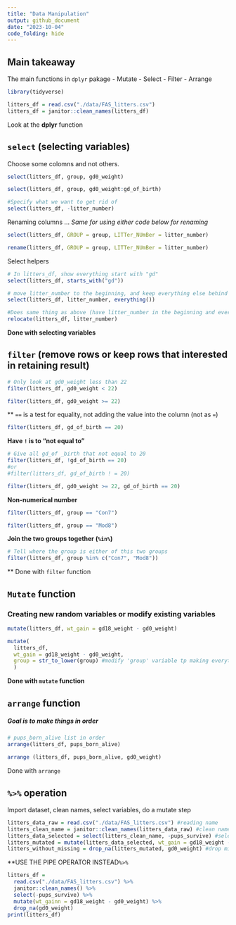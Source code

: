 ```yaml
---
title: "Data Manipulation"
output: github_document
date: "2023-10-04"
code_folding: hide
---
```


## Main takeaway ##

The main functions in `dplyr` pakage
- Mutate
- Select
- Filter
- Arrange

```r
library(tidyverse)
```

```r
litters_df = read.csv("./data/FAS_litters.csv")
litters_df = janitor::clean_names(litters_df)
```


Look at the **dplyr** function

## `select` (selecting variables)

Choose some colomns and not others.

```r

select(litters_df, group, gd0_weight)

```

```r
select(litters_df, group, gd0_weight:gd_of_birth)
```

```r
#Specify what we want to get rid of
select(litters_df, -litter_number)
```

Renaming columns ...
*Same for using either code below for renaming*
```r
select(litters_df, GROUP = group, LITTer_NUmBer = litter_number)
```

```r
rename(litters_df, GROUP = group, LITTer_NUmBer = litter_number)
```

Select helpers

```r
# In litters_df, show everything start with "gd"
select(litters_df, starts_with("gd"))
```

```r
# move litter_number to the beginning, and keep everything else behind
select(litters_df, litter_number, everything())
```


```r
#Does same thing as above (have litter_number in the beginning and everything behind)
relocate(litters_df, litter_number)
```

**Done with selecting variables**


## `filter` (remove rows or keep rows that interested in retaining result)

```r
# Only look at gd0_weight less than 22
filter(litters_df, gd0_weight < 22)
```

```r
filter(litters_df, gd0_weight >= 22)
```

** `==` is a test for equality, not adding the value into the column (not as `=`)

```r
filter(litters_df, gd_of_birth == 20)
```

**Have `!` is to "not equal to"**

```r
# Give all gd_of _birth that not equal to 20
filter(litters_df, !gd_of_birth == 20)
#or
#filter(litters_df, gd_of_birth ! = 20)
```

```r
filter(litters_df, gd0_weight >= 22, gd_of_birth == 20)
```

**Non-numerical number**
```r
filter(litters_df, group == "Con7")
```
```r
filter(litters_df, group == "Mod8")
```

**Join the two groups together (`%in%`)**
```r
# Tell where the group is either of this two groups
filter(litters_df, group %in% c("Con7", "Mod8"))
```
** Done with `filter` function

## `Mutate` function##
### Creating new random variables or modify existing variables###

```r
mutate(litters_df, wt_gain = gd18_weight - gd0_weight)
```

```r
mutate(
  litters_df, 
  wt_gain = gd18_weight - gd0_weight,
  group = str_to_lower(group) #modify 'group' variable tp making everything lower case
  )
```

**Done with `mutate` function**

## `arrange` function ##

##### Goal is to make things in order #####

```r
# pups_born_alive list in order
arrange(litters_df, pups_born_alive)
```

```r
arrange (litters_df, pups_born_alive, gd0_weight)
```
Done with `arrange`

## `%>%` operation
Import dataset, clean names, select variables, do a mutate step
```r
litters_data_raw = read.csv("./data/FAS_litters.csv") #reading name
litters_clean_name = janitor::clean_names(litters_data_raw) #clean name
litters_data_selected = select(litters_clean_name, -pups_survive) #select variabls
litters_mutated = mutate(litters_data_selected, wt_gain = gd18_weight -gd0_weight) #mutate (add new variable)
litters_without_missing = drop_na(litters_mutated, gd0_weight) #drop missing value in gd0_weight column
```

**USE THE PIPE OPERATOR INSTEAD`%>%`

```r
litters_df =
  read.csv("./data/FAS_litters.csv") %>%
  janitor::clean_names() %>%
  select(-pups_survive) %>% 
  mutate(wt_gainn = gd18_weight - gd0_weight) %>% 
  drop_na(gd0_weight)
print(litters_df)
```





